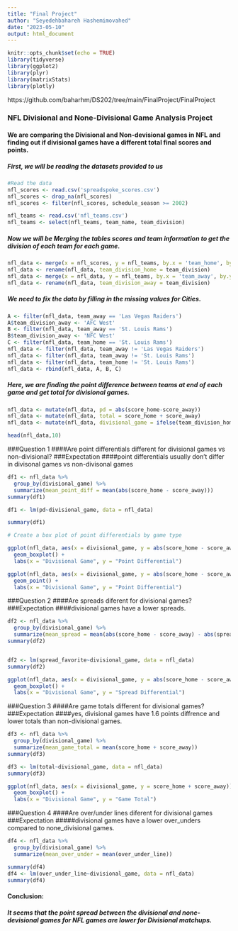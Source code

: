 ```yaml
---
title: "Final Project"
author: "Seyedehbahareh Hashemimovahed"
date: "2023-05-10"
output: html_document
---
```


```r
knitr::opts_chunk$set(echo = TRUE)
library(tidyverse)
library(ggplot2)
library(plyr)
library(matrixStats)
library(plotly)
```


https://github.com/baharhm/DS202/tree/main/FinalProject/FinalProject



### NFL Divisional and None-Divisional Game Analysis Project
#### We are comparing the Divisional and Non-devisional games in NFL and finding out if divisional games have a different total final scores and points. 


##### First, we will be reading the datasets provided to us 

```r
#Read the data
nfl_scores <- read.csv('spreadspoke_scores.csv')
nfl_scores <- drop_na(nfl_scores)
nfl_scores <- filter(nfl_scores, schedule_season >= 2002)

nfl_teams <- read.csv('nfl_teams.csv')
nfl_teams <- select(nfl_teams, team_name, team_division)
```

##### Now we will be Merging the tables scores and team information to get the division of each team for each game.

```r
nfl_data <- merge(x = nfl_scores, y = nfl_teams, by.x = 'team_home', by.y = 'team_name', all.x = TRUE)
nfl_data <- rename(nfl_data, team_division_home = team_division)
nfl_data <- merge(x = nfl_data, y = nfl_teams, by.x = 'team_away', by.y = 'team_name', all.x = TRUE)
nfl_data <- rename(nfl_data, team_division_away = team_division)
```

##### We need to fix the data by filling in the missing values for Cities.

```r
A <- filter(nfl_data, team_away == 'Las Vegas Raiders')
A$team_division_away <- 'AFC West'
B <- filter(nfl_data, team_away == 'St. Louis Rams')
B$team_division_away <- 'NFC West'
C <- filter(nfl_data, team_home == 'St. Louis Rams')
nfl_data <- filter(nfl_data, team_away != 'Las Vegas Raiders')
nfl_data <- filter(nfl_data, team_away != 'St. Louis Rams')
nfl_data <- filter(nfl_data, team_home != 'St. Louis Rams')
nfl_data <- rbind(nfl_data, A, B, C)
```

##### Here, we are finding the point difference between teams at end of each game and get total for divisional games. 

```r
nfl_data <- mutate(nfl_data, pd = abs(score_home-score_away))
nfl_data <- mutate(nfl_data, total = score_home + score_away)
nfl_data <- mutate(nfl_data, divisional_game = ifelse(team_division_home == team_division_away, TRUE, FALSE))

head(nfl_data,10)
```

###Question 1 
####Are point differentials different for divisional games vs non-divisional?
###Expectation
####point differentials usually don't differ in divisonal games vs non-divisonal games

```r
df1 <- nfl_data %>%
  group_by(divisional_game) %>%
  summarize(mean_point_diff = mean(abs(score_home - score_away)))
summary(df1)

df1 <- lm(pd~divisional_game, data = nfl_data)

summary(df1)

# Create a box plot of point differentials by game type

ggplot(nfl_data, aes(x = divisional_game, y = abs(score_home - score_away))) +
  geom_boxplot() +
  labs(x = "Divisional Game", y = "Point Differential")

ggplot(nfl_data, aes(x = divisional_game, y = abs(score_home - score_away))) +
  geom_point() +
  labs(x = "Divisional Game", y = "Point Differential")
```

###Question 2
####Are spreads diferent for divisional games?
###Expectation
####divisional games have a lower spreads.
```r
df2 <- nfl_data %>%
  group_by(divisional_game) %>%
  summarize(mean_spread = mean(abs(score_home - score_away) - abs(spread_favorite)))
summary(df2)


df2 <- lm(spread_favorite~divisional_game, data = nfl_data)
summary(df2)

ggplot(nfl_data, aes(x = divisional_game, y = abs(score_home - score_away) - abs(spread_favorite))) +
  geom_boxplot() +
  labs(x = "Divisional Game", y = "Spread Differential")


```


###Question 3
####Are game totals different for divisional games?
###Expectation
####yes, divisional games have 1.6 points diffrence and lower totals than non-divisional games. 
```r

df3 <- nfl_data %>%
  group_by(divisional_game) %>%
  summarize(mean_game_total = mean(score_home + score_away))
summary(df3)

df3 <- lm(total~divisional_game, data = nfl_data)
summary(df3)

ggplot(nfl_data, aes(x = divisional_game, y = score_home + score_away)) +
  geom_boxplot() +
  labs(x = "Divisional Game", y = "Game Total")

```


###Question 4
####Are over/under lines diferent for divisional games
###Expectation
#####divisional games have a lower over_unders compared to none_divisional games.
```r
df4 <- nfl_data %>%
  group_by(divisional_game) %>%
  summarize(mean_over_under = mean(over_under_line))

summary(df4)
df4 <- lm(over_under_line~divisional_game, data = nfl_data)
summary(df4)
```
#### Conclusion: 
##### It seems that the point spread between the divisional and none-devisional games for NFL games are lower for Divisional matchups.   

